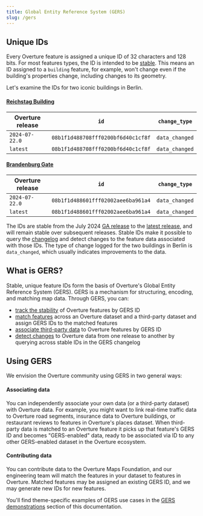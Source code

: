 ```yaml
---
title: Global Entity Reference System (GERS)
slug: /gers
---
```


## Unique IDs

Every Overture feature is assigned a unique ID of 32 characters and 128 bits. For most features types, the ID is intended to be [stable](stability). This means an ID assigned to a `building` feature, for example, won't change even if the building's properties change, including changes to its geometry.

Let's examine the IDs for two iconic buildings in Berlin.

#### [Reichstag Building](https://en.wikipedia.org/wiki/Reichstag_building)
| Overture release | `id` | `change_type` |
|------|----------|------|
| `2024-07-22.0` | `08b1f1d488708fff0200bf6d40c1cf8f`| `data_changed` |
| `latest` | `08b1f1d488708fff0200bf6d40c1cf8f` | `data_changed` |

#### [Brandenburg Gate](https://en.wikipedia.org/wiki/Brandenburg_Gate)
| Overture release | `id` | `change_type` |
|------|----------|------|
| `2024-07-22.0`| `08b1f1d488601fff02002aee6ba961a4`| `data_changed` |
| `latest` | `08b1f1d488601fff02002aee6ba961a4`| `data_changed` |

The IDs are stable from the July 2024 [GA release](/release/2024-07-22.0/) to the [latest release](/release), and will remain stable over subsequent releases. Stable IDs make it possible to query the [changelog](changelog) and detect changes to the feature data associated with those IDs. The type of change logged for the two buildings in Berlin is `data_changed`, which usually indicates improvements to the data.

## What is GERS?

Stable, unique feature IDs form the basis of Overture's Global Entity Reference System (GERS). GERS is a mechanism for structuring, encoding, and matching map data. Through GERS, you can:

- [track the stability](stability) of Overture features by GERS ID
- [match features](gers-demonstrations) across an Overture dataset and a third-party dataset and assign GERS IDs to the matched features
- [associate third-party data](gers-demonstrations) to Overture features by GERS ID
- [detect changes](changelog) to Overture data from one release to another by querying across stable IDs in the GERS changelog

## Using GERS

We envision the Overture community using GERS in two general ways:

#### Associating data
You can independently associate your own data (or a third-party dataset) with Overture data. For example, you might want to link real-time traffic data to Overture road segments, insurance data to Overture buildings, or restaurant reviews to features in Overture's places dataset. When third-party data is matched to an Overture feature it picks up that feature's GERS ID and becomes "GERS-enabled" data, ready to be associated via ID to any other GERS-enabled dataset in the Overture ecosystem.

#### Contributing data
You can contribute data to the Overture Maps Foundation, and our engineering team will match the features in your dataset to features in Overture. Matched features may be assigned an existing GERS ID, and we may generate new IDs for new features.

You'll find theme-specific examples of GERS use cases in the [GERS demonstrations](gers-demonstrations) section of this documentation.
